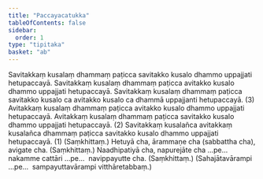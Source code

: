 ```yaml
---
title: "Paccayacatukka"
tableOfContents: false
sidebar:
  order: 1
type: "tipitaka"
basket: "ab"
---
```



<DynamicBreadcrumb />

<Division number="23">

<Paragraph number="2418">
Savitakkaṃ kusalaṃ dhammaṃ paṭicca savitakko kusalo dhammo uppajjati hetupaccayā. Savitakkaṃ kusalaṃ dhammaṃ paṭicca avitakko kusalo dhammo uppajjati hetupaccayā. Savitakkaṃ kusalaṃ dhammaṃ paṭicca savitakko kusalo ca avitakko kusalo ca dhammā uppajjanti hetupaccayā. (3)
</Paragraph>

<Paragraph number="2419">
Avitakkaṃ kusalaṃ dhammaṃ paṭicca avitakko kusalo dhammo uppajjati hetupaccayā. Avitakkaṃ kusalaṃ dhammaṃ paṭicca savitakko kusalo dhammo uppajjati hetupaccayā. (2)
</Paragraph>

<Paragraph number="2420">
Savitakkaṃ kusalañca avitakkaṃ kusalañca dhammaṃ paṭicca savitakko kusalo dhammo uppajjati hetupaccayā. (1) (Saṃkhittaṃ.)
</Paragraph>

</Division>
<Division number="24">

<Paragraph number="2421">
Hetuyā cha, ārammaṇe cha (sabbattha cha), avigate cha. (Saṃkhittaṃ.)
</Paragraph>

<Paragraph number="2422">
Naadhipatiyā cha, napurejāte cha …pe…  nakamme cattāri …pe…  navippayutte cha. (Saṃkhittaṃ.)
</Paragraph>

<Paragraph number="2423">
(Sahajātavārampi …pe…  sampayuttavārampi vitthāretabbaṃ.)
</Paragraph>
</Division>